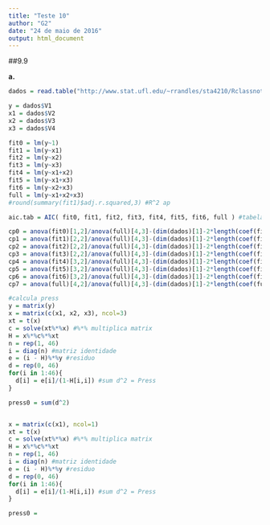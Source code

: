 ```yaml
---
title: "Teste 10"
author: "G2"
date: "24 de maio de 2016"
output: html_document
---
```


##9.9

**a.**

```r
dados = read.table("http://www.stat.ufl.edu/~rrandles/sta4210/Rclassnotes/data/textdatasets/KutnerData/Chapter%20%206%20Data%20Sets/CH06PR15.txt") #carregar dados 6.15

y = dados$V1
x1 = dados$V2
x2 = dados$V3
x3 = dados$V4

fit0 = lm(y~1)
fit1 = lm(y~x1)
fit2 = lm(y~x2)
fit3 = lm(y~x3)
fit4 = lm(y~x1+x2)
fit5 = lm(y~x1+x3)
fit6 = lm(y~x2+x3)
full = lm(y~x1+x2+x3)
#round(summary(fit1)$adj.r.squared,3) #R^2 ap

aic.tab = AIC( fit0, fit1, fit2, fit3, fit4, fit5, fit6, full ) #tabela todos aic

cp0 = anova(fit0)[1,2]/anova(full)[4,3]-(dim(dados)[1]-2*length(coef(fit0)))
cp1 = anova(fit1)[2,2]/anova(full)[4,3]-(dim(dados)[1]-2*length(coef(fit1)))
cp2 = anova(fit2)[2,2]/anova(full)[4,3]-(dim(dados)[1]-2*length(coef(fit2)))
cp3 = anova(fit3)[2,2]/anova(full)[4,3]-(dim(dados)[1]-2*length(coef(fit3)))
cp4 = anova(fit4)[3,2]/anova(full)[4,3]-(dim(dados)[1]-2*length(coef(fit4)))
cp5 = anova(fit5)[3,2]/anova(full)[4,3]-(dim(dados)[1]-2*length(coef(fit5)))
cp6 = anova(fit6)[3,2]/anova(full)[4,3]-(dim(dados)[1]-2*length(coef(fit6)))
cp7 = anova(full)[4,2]/anova(full)[4,3]-(dim(dados)[1]-2*length(coef(full)))

#calcula press
y = matrix(y)
x = matrix(c(x1, x2, x3), ncol=3)
xt = t(x) 
c = solve(xt%*%x) #%*% multiplica matrix
H = x%*%c%*%xt
n = rep(1, 46)
i = diag(n) #matriz identidade
e = (i - H)%*%y #residuo
d = rep(0, 46)
for(i in 1:46){
  d[i] = e[i]/(1-H[i,i]) #sum d^2 = Press
}

press0 = sum(d^2)


x = matrix(c(x1), ncol=1)
xt = t(x) 
c = solve(xt%*%x) #%*% multiplica matrix
H = x%*%c%*%xt
n = rep(1, 46)
i = diag(n) #matriz identidade
e = (i - H)%*%y #residuo
d = rep(0, 46)
for(i in 1:46){
  d[i] = e[i]/(1-H[i,i]) #sum d^2 = Press
}

press0 = 



```

